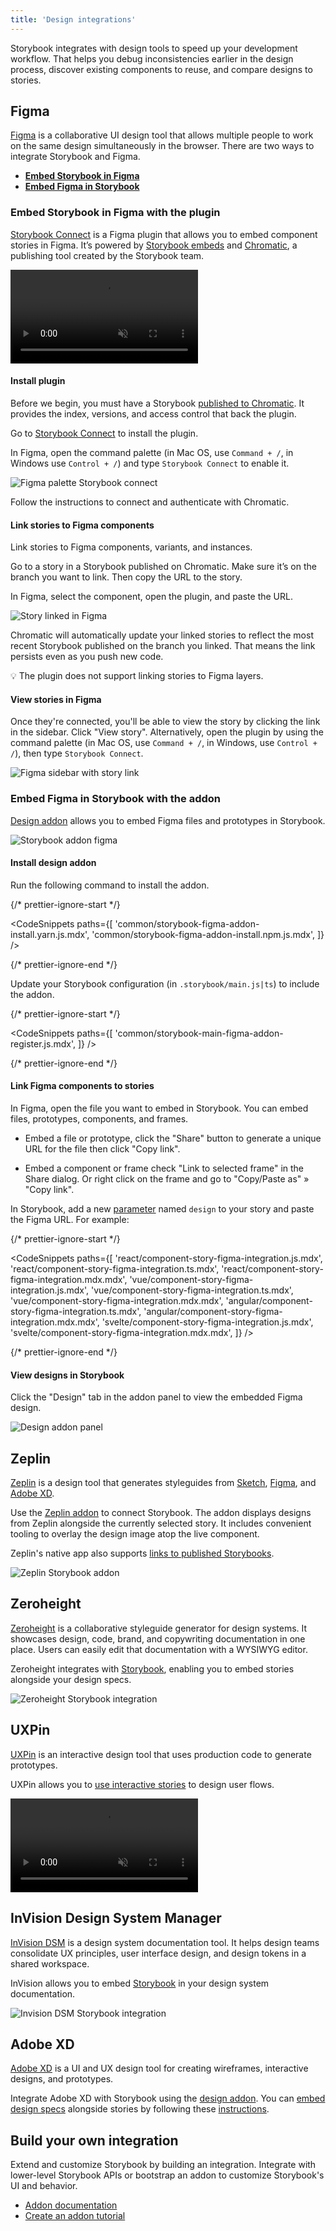 ```yaml
---
title: 'Design integrations'
---
```


Storybook integrates with design tools to speed up your development workflow. That helps you debug inconsistencies earlier in the design process, discover existing components to reuse, and compare designs to stories.

## Figma

[Figma](https://www.figma.com/) is a collaborative UI design tool that allows multiple people to work on the same design simultaneously in the browser. There are two ways to integrate Storybook and Figma.

- [**Embed Storybook in Figma**](#embed-storybook-in-figma-with-the-plugin)
- [**Embed Figma in Storybook**](#embed-figma-in-storybook-with-the-addon)

### Embed Storybook in Figma with the plugin

[Storybook Connect](https://www.figma.com/community/plugin/1056265616080331589/Storybook-Connect) is a Figma plugin that allows you to embed component stories in Figma. It’s powered by [Storybook embeds](./embed.md) and [Chromatic](https://www.chromatic.com/?utm_source=storybook_website&utm_medium=link&utm_campaign=storybook), a publishing tool created by the Storybook team.

<video autoPlay muted playsInline loop>
  <source src="figma-plugin-open-story.mp4" type="video/mp4" />
</video>

#### Install plugin

Before we begin, you must have a Storybook [published to Chromatic](./publish-storybook.md#publish-storybook-with-chromatic). It provides the index, versions, and access control that back the plugin.

Go to [Storybook Connect](https://www.figma.com/community/plugin/1056265616080331589/Storybook-Connect) to install the plugin.

In Figma, open the command palette (in Mac OS, use `Command + /`, in Windows use `Control + /`) and type `Storybook Connect` to enable it.

![Figma palette Storybook connect](./figma-plugin-open-in-figma.png)

Follow the instructions to connect and authenticate with Chromatic.

#### Link stories to Figma components

Link stories to Figma components, variants, and instances.

Go to a story in a Storybook published on Chromatic. Make sure it’s on the branch you want to link. Then copy the URL to the story.

In Figma, select the component, open the plugin, and paste the URL.

![Story linked in Figma](./figma-plugin-paste-url.png)

Chromatic will automatically update your linked stories to reflect the most recent Storybook published on the branch you linked. That means the link persists even as you push new code.

<div class="aside">
💡 The plugin does not support linking stories to Figma layers.
</div>

#### View stories in Figma

Once they're connected, you'll be able to view the story by clicking the link in the sidebar. Click "View story". Alternatively, open the plugin by using the command palette (in Mac OS, use `Command + /`, in Windows, use `Control + /`), then type `Storybook Connect`.

![Figma sidebar with story link](./figma-plugin-sidebar.png)

### Embed Figma in Storybook with the addon

[Design addon](https://storybook.js.org/addons/storybook-addon-designs) allows you to embed Figma files and prototypes in Storybook.

![Storybook addon figma](./storybook-figma-addon.png)

#### Install design addon

Run the following command to install the addon.

{/* prettier-ignore-start */}

<CodeSnippets
  paths={[
    'common/storybook-figma-addon-install.yarn.js.mdx',
    'common/storybook-figma-addon-install.npm.js.mdx',
  ]}
/>

{/* prettier-ignore-end */}

Update your Storybook configuration (in `.storybook/main.js|ts`) to include the addon.

{/* prettier-ignore-start */}

<CodeSnippets
  paths={[
    'common/storybook-main-figma-addon-register.js.mdx',
  ]}
/>

{/* prettier-ignore-end */}

#### Link Figma components to stories

In Figma, open the file you want to embed in Storybook. You can embed files, prototypes, components, and frames.

- Embed a file or prototype, click the "Share" button to generate a unique URL for the file then click "Copy link".

- Embed a component or frame check "Link to selected frame" in the Share dialog. Or right click on the frame and go to "Copy/Paste as" » "Copy link".

In Storybook, add a new [parameter](../writing-stories/parameters.md) named `design` to your story and paste the Figma URL. For example:

{/* prettier-ignore-start */}

<CodeSnippets
  paths={[
    'react/component-story-figma-integration.js.mdx',
    'react/component-story-figma-integration.ts.mdx',
    'react/component-story-figma-integration.mdx.mdx',
    'vue/component-story-figma-integration.js.mdx',
    'vue/component-story-figma-integration.ts.mdx',
    'vue/component-story-figma-integration.mdx.mdx',
    'angular/component-story-figma-integration.ts.mdx',
    'angular/component-story-figma-integration.mdx.mdx',
    'svelte/component-story-figma-integration.js.mdx',
    'svelte/component-story-figma-integration.mdx.mdx',
  ]}
/>

{/* prettier-ignore-end */}

#### View designs in Storybook

Click the "Design" tab in the addon panel to view the embedded Figma design.

![Design addon panel](./design-addon-panel.png)

## Zeplin

[Zeplin](https://zeplin.io/) is a design tool that generates styleguides from [Sketch](https://www.sketch.com/), [Figma](https://www.figma.com/), and [Adobe XD](https://www.adobe.com/products/xd.html).

Use the [Zeplin addon](https://storybook.js.org/addons/storybook-zeplin) to connect Storybook. The addon displays designs from Zeplin alongside the currently selected story. It includes convenient tooling to overlay the design image atop the live component.

Zeplin's native app also supports [links to published Storybooks](https://support.zeplin.io/en/articles/5674596-connecting-your-storybook-instance-with-zeplin).

![Zeplin Storybook addon](./storybook-zeplin-addon.png)

## Zeroheight

[Zeroheight](https://zeroheight.com/) is a collaborative styleguide generator for design systems. It showcases design, code, brand, and copywriting documentation in one place. Users can easily edit that documentation with a WYSIWYG editor.

Zeroheight integrates with [Storybook](https://zeroheight.com/3xlwst8/p/507ba7-storybook), enabling you to embed stories alongside your design specs.

![Zeroheight Storybook integration](./storybook-zeroheight.gif)

## UXPin

[UXPin](https://www.uxpin.com/) is an interactive design tool that uses production code to generate prototypes.

UXPin allows you to [use interactive stories](https://www.uxpin.com/docs/merge/storybook-integration/) to design user flows.

<video autoPlay muted playsInline loop>
  <source
    src="storybook-uxpin.mp4"
    type="video/mp4"
  />
</video>

## InVision Design System Manager

[InVision DSM](https://www.invisionapp.com/design-system-manager) is a design system documentation tool. It helps design teams consolidate UX principles, user interface design, and design tokens in a shared workspace.

InVision allows you to embed [Storybook](https://support.invisionapp.com/hc/en-us/articles/360028388192-Publishing-Storybook-to-DSM) in your design system documentation.

![Invision DSM Storybook integration](./storybook-invision-dsm.gif)

## Adobe XD

[Adobe XD](https://www.adobe.com/products/xd.html) is a UI and UX design tool for creating wireframes, interactive designs, and prototypes.

Integrate Adobe XD with Storybook using the [design addon](https://storybook.js.org/addons/storybook-addon-designs/). You can [embed design specs](https://helpx.adobe.com/xd/help/publish-design-specs.html) alongside stories by following these [instructions](https://pocka.github.io/storybook-addon-designs/?path=/story/docs-iframe-readme--page).

## Build your own integration

Extend and customize Storybook by building an integration. Integrate with lower-level Storybook APIs or bootstrap an addon to customize Storybook's UI and behavior.

- [Addon documentation](../addons/introduction.md)
- [Create an addon tutorial](https://storybook.js.org/tutorials/create-an-addon/)
